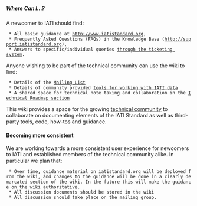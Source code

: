 =====Where Can I...?=====

A newcomer to IATI should find:
  * All basic guidance at [[http://www.iatistandard.org]], 
  * Frequently Asked Questions (FAQs) in the Knowledge Base ([[http://support.iatistandard.org]]), 
  * Answers to specific/individual queries [[http://support.iatistandard.org/anonymous_requests/new|through the ticketing system]]. 

Anyone wishing to be part of the technical community can use the wiki to find:
  * Details of the [[community:mailing_list|Mailing List]]
  * Details of community provided [[tools:Start|tools for working with IATI data]]
  * A shared space for technical note taking and collaboration in the [[roadmap:start|Technical Roadmap section]]

This wiki provides a space for the growing [[community:start|technical community]] to collaborate on documenting elements of the IATI Standard as well as third-party tools, code, how-tos and guidance. 

==== Becoming more consistent ====
We are working towards a more consistent user experience for newcomers to IATI and established members of the technical community alike. In particular we plan that:

  * Over time, guidance material on iatistandard.org will be deployed from the wiki, and changes to the guidance will be done in a clearly demarcated section of the wiki. In the future this will make the guidance on the wiki authoritative.
  * All discussion documents should be stored in the wiki
  * All discussion should take place on the mailing group.

